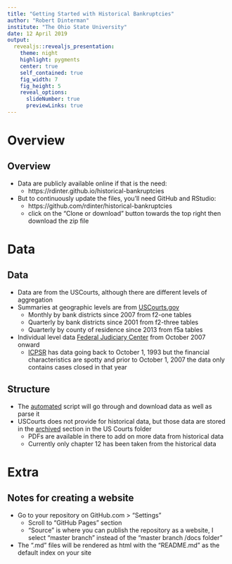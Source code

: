 ```yaml
---
title: "Getting Started with Historical Bankruptcies"
author: "Robert Dinterman"
institute: "The Ohio State University"
date: 12 April 2019
output:
  revealjs::revealjs_presentation:
    theme: night
    highlight: pygments
    center: true
    self_contained: true
    fig_width: 7
    fig_height: 5
    reveal_options:
      slideNumber: true
      previewLinks: true
---
```


# Overview

## Overview

- Data are publicly available online if that is the need:
    - https://rdinter.github.io/historical-bankruptcies
- But to continuously update the files, you'll need GitHub and RStudio:
    - https://github.com/rdinter/historical-bankruptcies
    - click on the "Clone or download" button towards the top right then download the zip file

# Data

## Data

- Data are from the USCourts, although there are different levels of aggregation
- Summaries at geographic levels are from [USCourts.gov](https://www.uscourts.gov/statistics-reports/caseload-statistics-data-tables)
    - Monthly by bank districts since 2007 from f2-one tables
    - Quarterly by bank districts since 2001 from f2-three tables
    - Quarterly by county of residence since 2013 from f5a tables
- Individual level data [Federal Judiciary Center](https://www.fjc.gov/research/idb/bankruptcy-cases-filed-terminated-and-pending-fy-2008-present) from October 2007 onward
    - [ICPSR](https://www.icpsr.umich.edu/icpsrweb/NACJD/studies/4086) has data going back to October 1, 1993 but the financial characteristics are spotty and prior to October 1, 2007 the data only contains cases closed in that year

## Structure

- The [automated](../automated.R) script will go through and download data as well as parse it
- USCourts does not provide for historical data, but those data are stored in the [archived](../0-data/uscourts/archived/) section in the US Courts folder
    - PDFs are available in there to add on more data from historical data
    - Currently only chapter 12 has been taken from the historical data

# Extra

## Notes for creating a website

- Go to your repository on GitHub.com > "Settings"
    - Scroll to "GitHub Pages" section
    - "Source" is where you can publish the repository as a website, I select "master branch" instead of the "master branch /docs folder"
- The ".md" files will be rendered as html with the "README.md" as the default index on your site

